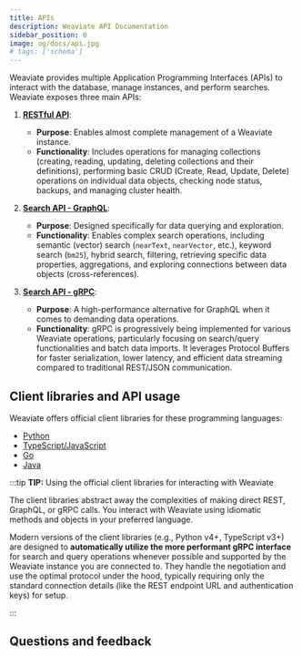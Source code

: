 ```yaml
---
title: APIs
description: Weaviate API Documentation
sidebar_position: 0
image: og/docs/api.jpg
# tags: ['schema']
---
```


Weaviate provides multiple Application Programming Interfaces (APIs) to interact with the database, manage instances, and perform searches. Weaviate exposes three main APIs:

1.  **[RESTful API](./rest.md)**:

    - **Purpose**: Enables almost complete management of a Weaviate instance. 
    - **Functionality**: Includes operations for managing collections (creating, reading, updating, deleting collections and their definitions), performing basic CRUD (Create, Read, Update, Delete) operations on individual data objects, checking node status, backups, and managing cluster health.

2.  **[Search API - GraphQL](./search.mdx#graphql-api)**:

    - **Purpose**: Designed specifically for data querying and exploration.
    - **Functionality**: Enables complex search operations, including semantic (vector) search (`nearText`, `nearVector`, etc.), keyword search (`bm25`), hybrid search, filtering, retrieving specific data properties, aggregations, and exploring connections between data objects (cross-references).

3.  **[Search API - gRPC](./search.mdx#grpc-api)**:
    - **Purpose**: A high-performance alternative for GraphQL when it comes to demanding data operations.
    - **Functionality**: gRPC is progressively being implemented for various Weaviate operations, particularly focusing on search/query functionalities and batch data imports. It leverages Protocol Buffers for faster serialization, lower latency, and efficient data streaming compared to traditional REST/JSON communication.

## Client libraries and API usage

Weaviate offers official client libraries for these programming languages:

- [Python](../client-libraries/python/index.mdx)
- [TypeScript/JavaScript](../client-libraries/typescript/index.mdx)
- [Go](../client-libraries/go.md)
- [Java](../client-libraries/java.md)

:::tip **TIP:** Using the official client libraries for interacting with Weaviate

The client libraries abstract away the complexities of making direct REST, GraphQL, or gRPC calls. You interact with Weaviate using idiomatic methods and objects in your preferred language.

Modern versions of the client libraries (e.g., Python v4+, TypeScript v3+) are designed to **automatically utilize the more performant gRPC interface** for search and query operations whenever possible and supported by the Weaviate instance you are connected to. They handle the negotiation and use the optimal protocol under the hood, typically requiring only the standard connection details (like the REST endpoint URL and authentication keys) for setup.

:::

## Questions and feedback


<DocsFeedback />

